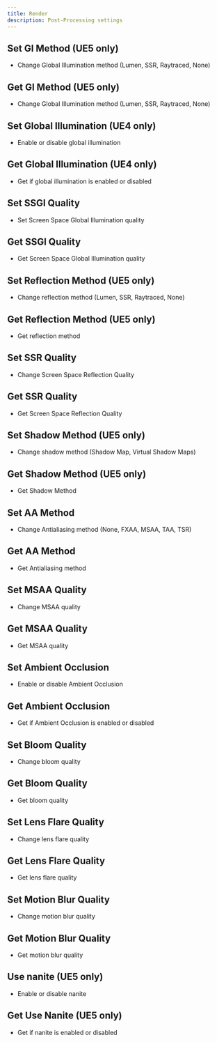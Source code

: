 ```yaml
---
title: Render
description: Post-Processing settings
---
```



## Set GI Method (UE5 only)

* Change Global Illumination method (Lumen, SSR, Raytraced, None)
<ImageZoom src="/img/ue5/setgimethod.png" width={293} height={0} />

## Get GI Method (UE5 only)

* Change Global Illumination method (Lumen, SSR, Raytraced, None)
<ImageZoom src="/img/ue5/getgimethod.png" width={146} height={0} />

## Set Global Illumination (UE4 only)

* Enable or disable global illumination
<ImageZoom src="/img/ue4/setgi.png" width={194} height={0} />

## Get Global Illumination (UE4 only)

* Get if global illumination is enabled or disabled
<ImageZoom src="/img/ue4/getgi.png" width={196} height={0} />

## Set SSGI Quality

* Set Screen Space Global Illumination quality
<ImageZoom src="/img/ue4/setssgiquality.png" width={161} height={0} />

## Get SSGI Quality

* Get Screen Space Global Illumination quality
<ImageZoom src="/img/ue4/getssgiquality.png" width={160} height={0} />

## Set Reflection Method (UE5 only)

* Change reflection method (Lumen, SSR, Raytraced, None)
<ImageZoom src="/img/ue5/setreflectionmethod.png" width={290} height={0} />

## Get Reflection Method (UE5 only)

* Get reflection method
<ImageZoom src="/img/ue5/getreflectionmethod.png" width={196} height={0} />

## Set SSR Quality

* Change Screen Space Reflection Quality
<ImageZoom src="/img/ue4/setssrquality.png" width={155} height={0} />

## Get SSR Quality

* Get Screen Space Reflection Quality
<ImageZoom src="/img/ue4/getssrquality.png" width={155} height={0} />

## Set Shadow Method (UE5 only)

* Change shadow method (Shadow Map, Virtual Shadow Maps)
<ImageZoom src="/img/ue5/setshadowmethod.png" width={292} height={0} />

## Get Shadow Method (UE5 only)

* Get Shadow Method
<ImageZoom src="/img/ue5/getshadowmethod.png" width={183} height={0} />

## Set AA Method

* Change Antialiasing method (None, FXAA, MSAA, TAA, TSR)
<ImageZoom src="/img/ue4/setaamethod.png" width={263} height={0} />

## Get AA Method

* Get Antialiasing method
<ImageZoom src="/img/ue4/getaamethod.png" width={151} height={0} />

## Set MSAA Quality

* Change MSAA quality
<ImageZoom src="/img/ue4/setmsaaquality.png" width={263} height={0} />

## Get MSAA Quality

* Get MSAA quality
<ImageZoom src="/img/ue4/getmsaaquality.png" width={166} height={0} />

## Set Ambient Occlusion

* Enable or disable Ambient Occlusion
<ImageZoom src="/img/ue4/setao.png" width={196} height={0} />

## Get Ambient Occlusion

* Get if Ambient Occlusion is enabled or disabled
<ImageZoom src="/img/ue4/getao.png" width={197} height={0} />

## Set Bloom Quality

* Change bloom quality
<ImageZoom src="/img/ue4/setbloomquality.png" width={196} height={0} />

## Get Bloom Quality

* Get bloom quality
<ImageZoom src="/img/ue4/getbloomquality.png" width={171} height={0} />

## Set Lens Flare Quality

* Change lens flare quality
<ImageZoom src="/img/ue4/setlensflarequality.png" width={193} height={0} />

## Get Lens Flare Quality

* Get lens flare quality
<ImageZoom src="/img/ue4/getlensflarequality.png" width={194} height={0} />

## Set Motion Blur Quality

* Change motion blur quality
<ImageZoom src="/img/ue4/setmotionblurquality.png" width={199} height={0} />

## Get Motion Blur Quality

* Get motion blur quality
<ImageZoom src="/img/ue4/getmotionblurquality.png" width={202} height={0} />

## Use nanite (UE5 only)

* Enable or disable nanite
<ImageZoom src="/img/ue5/usenanite.png" width={199} height={0} />

## Get Use Nanite (UE5 only)

* Get if nanite is enabled or disabled
<ImageZoom src="/img/ue5/getusenanite.png" width={202} height={0} />